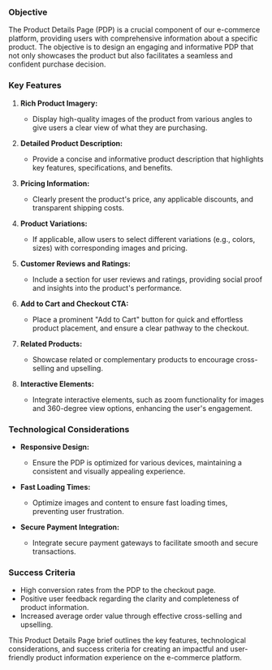 ### Objective

The Product Details Page (PDP) is a crucial component of our e-commerce platform, providing users with comprehensive information about a specific product. The objective is to design an engaging and informative PDP that not only showcases the product but also facilitates a seamless and confident purchase decision.

### Key Features

1. **Rich Product Imagery:**

   - Display high-quality images of the product from various angles to give users a clear view of what they are purchasing.

2. **Detailed Product Description:**

   - Provide a concise and informative product description that highlights key features, specifications, and benefits.

3. **Pricing Information:**

   - Clearly present the product's price, any applicable discounts, and transparent shipping costs.

4. **Product Variations:**

   - If applicable, allow users to select different variations (e.g., colors, sizes) with corresponding images and pricing.

5. **Customer Reviews and Ratings:**

   - Include a section for user reviews and ratings, providing social proof and insights into the product's performance.

6. **Add to Cart and Checkout CTA:**

   - Place a prominent "Add to Cart" button for quick and effortless product placement, and ensure a clear pathway to the checkout.

7. **Related Products:**

   - Showcase related or complementary products to encourage cross-selling and upselling.

8. **Interactive Elements:**
   - Integrate interactive elements, such as zoom functionality for images and 360-degree view options, enhancing the user's engagement.

### Technological Considerations

- **Responsive Design:**

  - Ensure the PDP is optimized for various devices, maintaining a consistent and visually appealing experience.

- **Fast Loading Times:**

  - Optimize images and content to ensure fast loading times, preventing user frustration.

- **Secure Payment Integration:**
  - Integrate secure payment gateways to facilitate smooth and secure transactions.

### Success Criteria

- High conversion rates from the PDP to the checkout page.
- Positive user feedback regarding the clarity and completeness of product information.
- Increased average order value through effective cross-selling and upselling.

This Product Details Page brief outlines the key features, technological considerations, and success criteria for creating an impactful and user-friendly product information experience on the e-commerce platform.
